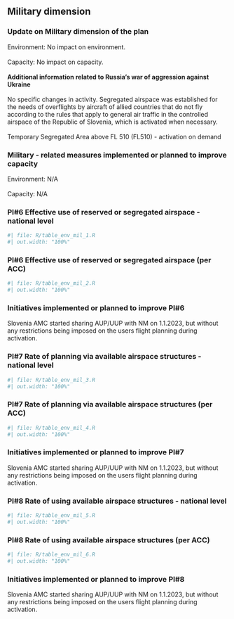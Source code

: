 ##  Military dimension
### Update on Military dimension of the plan

Environment: No impact on environment.<br/><br/>Capacity: No impact on capacity.<br/><br/>**Additional information related to Russia’s war of aggression against Ukraine<br/><br/>**No specific changes in activity. Segregated airspace was established for the needs of overflights by aircraft of allied countries that do not fly according to the rules that apply to general air traffic in the controlled airspace of the Republic of Slovenia, which is activated when necessary. <br/><br/>Temporary Segregated Area above FL 510 (FL510)  - activation on demand

### Military - related measures implemented or planned to improve capacity

Environment: N/A<br/><br/>Capacity: N/A

### PI#6 Effective use of reserved or segregated airspace - national level

```r
#| file: R/table_env_mil_1.R
#| out.width: "100%"
```



### PI#6 Effective use of reserved or segregated airspace (per ACC)

```r
#| file: R/table_env_mil_2.R
#| out.width: "100%"
```


### Initiatives implemented or planned to improve PI#6

Slovenia AMC started sharing AUP/UUP with NM on 1.1.2023, but without any restrictions being imposed on the users flight planning during activation.

### PI#7 Rate of planning via available airspace structures - national level

```r
#| file: R/table_env_mil_3.R
#| out.width: "100%"
```



### PI#7 Rate of planning via available airspace structures (per ACC)

```r
#| file: R/table_env_mil_4.R
#| out.width: "100%"
```


### Initiatives implemented or planned to improve PI#7

Slovenia AMC started sharing AUP/UUP with NM on 1.1.2023, but without any restrictions being imposed on the users flight planning during activation.

### PI#8 Rate of using available airspace structures - national level

```r
#| file: R/table_env_mil_5.R
#| out.width: "100%"
```



### PI#8 Rate of using available airspace structures (per ACC)

```r
#| file: R/table_env_mil_6.R
#| out.width: "100%"
```


### Initiatives implemented or planned to improve PI#8

Slovenia AMC started sharing AUP/UUP with NM on 1.1.2023, but without any restrictions being imposed on the users flight planning during activation.